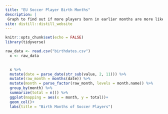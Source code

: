```yaml
---
title: "EU Soccer Player Birth Months"
description: |
 Graph to find out if more players born in earlier months are more likely to be professional soccer players than players born in later months.
site: distill::distill_website
---
```


```r
knitr::opts_chunk$set(echo = FALSE)
library(tidyverse)


```

```r
raw_data <- read.csv("birthdates.csv") 
  x <- raw_data
  
```
```r

  x %>% 
  mutate(date = parse_date(str_sub(value, 2, 11))) %>% 
  mutate(raw_month = months(date)) %>% 
  mutate(month = parse_factor(raw_month, levels = month.name)) %>% 
  group_by(month) %>% 
  summarize(total = n()) %>% 
  ggplot(mapping = aes(x = month, y = total))+
  geom_col()+
  labs(title = "Birth Months of Soccer Players")
```


